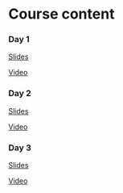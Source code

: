 <!-- vim: set ft=markdown: -->
# Course content

:::::: module

### Day 1

::: {.module-resource .slides}
[Slides](slides/day-1.qmd)
:::

::: {.module-resource .video}
[Video](https://example.com)
:::

::::::


:::::: module

### Day 2

::: {.module-resource .slides}
[Slides](slides/day-2.qmd)
:::

::: {.module-resource .video}
[Video](https://example.com)
:::

::::::


:::::: module

### Day 3

::: {.module-resource .slides}
[Slides](slides/day-3.qmd)
:::

::: {.module-resource .video}
[Video](https://example.com)
:::

::::::
